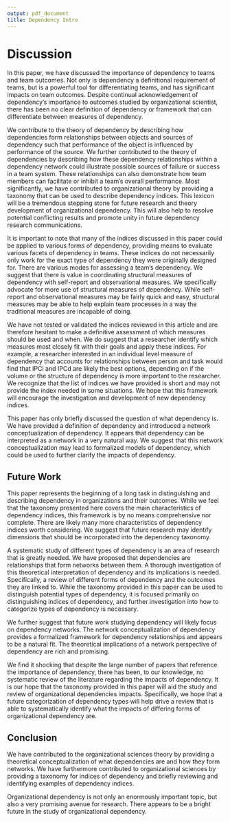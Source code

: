 ```yaml
---
output: pdf_document
title: Dependency Intro
---
```

# Discussion
In this paper, we have discussed the importance of dependency to teams and team outcomes. Not only is dependency a definitional requirement of teams, but is a powerful tool for differentiating teams, and has significant impacts on team outcomes. Despite continual acknowledgement of dependency's importance to outcomes studied by organizational scientist, there has been no clear definition of dependency or framework that can differentiate between measures of dependency.

We contribute to the theory of dependency by describing how dependencies form relationships between objects and sources of dependency such that performance of the object is influenced by performance of the source. We further contributed to the theory of dependencies by describing how these dependency relationships within a dependency network could illustrate possible sources of failure or success in a team system. These relationships can also demonstrate how team members can facilitate or inhibit a team's overall performance. Most significantly, we have contributed to organizational theory by providing a taxonomy that can be used to describe dependency indices. This lexicon will be a tremendous stepping stone for future research and theory development of organizational dependency. This will also help to resolve potential conflicting results and promote unity in future dependency research communications.

It is important to note that many of the indices discussed in this paper could be applied to various forms of dependency, providing means to evaluate various facets of dependency in teams. These indices do not necessarily only work for the exact type of dependency they were originally designed for. There are various modes for assessing a team's dependency. We suggest that there is value in coordinating structural measures of dependency with self-report and observational measures. We specifically advocate for more use of structural measures of dependency. While self-report and observational measures may be fairly quick and easy, structural measures may be able to help explain team processes in a way the traditional measures are incapable of doing. 

We have not tested or validated the indices reviewed in this article and are therefore hesitant to make a definitive assessment of which measures should be used and when. We do suggest that a researcher identify which measures most closely fit with their goals and apply these indices. For example, a researcher interested in an individual level measure of dependency that accounts for relationships between person and task would find that IPCl and IPCd are likely the best options, depending on if the volume or the structure of dependency is more important to the researcher. We recognize that the list of indices we have provided is short and may not provide the index needed in some situations. We hope that this framework will encourage the investigation and development of new dependency indices.

This paper has only briefly discussed the question of what dependency is. We have provided a definition of dependency and introduced a network conceptualization of dependency. It appears that  dependency can be interpreted as a network in a very natural way. We suggest that this network conceptualization may lead to formalized models of dependency, which could be used to further clarify the impacts of dependency.

## Future Work
This paper represents the beginning of a long task in distinguishing and describing dependency in organizations and their outcomes. While we feel that the taxonomy presented here covers the main characteristics of dependency indices, this framework is by no means comprehensive nor complete. There are likely many more characteristics of dependency indices worth considering. We suggest that future research may identify dimensions that should be incorporated into the dependency taxonomy.

A systematic study of different types of dependency is an area of research that is greatly needed. We have proposed that dependencies are relationships that form networks between them. A thorough investigation of this theoretical interpretation of dependency and its implications is needed. Specifically, a review of different forms of dependency and the outcomes they are linked to. While the taxonomy provided in this paper can be used to distinguish potential types of dependency, it is focused primarily on distinguishing indices of dependency, and further investigation into how to categorize types of dependency is necessary. 

We further suggest that future work studying dependency will likely focus on dependency networks. The network conceptualization of dependency provides a formalized framework  for dependency relationships and appears to be a natural fit. The theoretical implications of a network perspective of dependency are rich and promising.

We find it shocking that despite the large number of papers that reference the importance of dependency, there has been, to our knowledge, no systematic review of the literature regarding the impacts of dependency. It is our hope that the taxonomy provided in this paper will aid the study and review of organizational dependencies impacts. Specifically, we hope that a future categorization of dependency types will help drive a review that is able to systematically identify what the impacts of differing forms of organizational dependency are.

## Conclusion

We have contributed to the organizational sciences theory by providing a theoretical conceptualization of what dependencies are and how they form networks. We have furthermore contributed to organizational sciences by providing a taxonomy for indices of dependency and briefly reviewing and identifying examples of dependency indices.

Organizational dependency is not only an enormously important topic, but also a very promising avenue for research. There appears to be a bright future in the study of organizational dependency.
